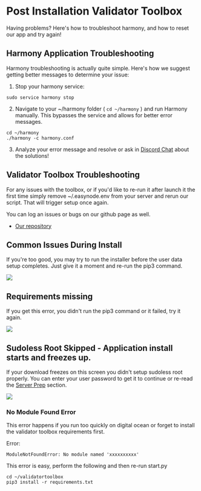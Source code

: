 # Post Installation Validator Toolbox
Having problems? Here's how to troubleshoot harmony, and how to reset our app and try again!

## Harmony Application Troubleshooting
Harmony troubleshooting is actually quite simple. Here's how we suggest getting better messages to determine your issue:
 
1. Stop your harmony service:

```text
sudo service harmony stop
```

2. Navigate to your ~/harmony folder ( `cd ~/harmony` ) and run Harmony manually. This bypasses the service and allows for better error messages.

```text
cd ~/harmony
./harmony -c harmony.conf
```

3. Analyze your error message and resolve or ask in [Discord Chat](https://discord.gg/Rcz5T6D9CV) about the solutions!

## Validator Toolbox Troubleshooting
For any issues with the toolbox, or if you'd like to re-run it after launch it the first time simply remove ~/.easynode.env from your server and rerun our script. That will trigger setup once again.

You can log an issues or bugs on our github page as well.

- [Our repository]("https://github.com/easy-node-one/validatortoolbox")

## Common Issues During Install
If you're too good, you may try to run the installer before the user data setup completes. Just give it a moment and re-run the pip3 command.

![](/install_error_00.png)

## Requirements missing
If you get this error, you didn't run the pip3 command or it failed, try it again.

![](/install_error_01.png)

##  Sudoless Root Skipped - Application install starts and freezes up.
If your download freezes on this screen you didn't setup sudoless root properly. You can enter your user password to get it to continue or re-read the [Server Prep](../harmony/toolbox/before/index.mdx) section.

![](/install_error_02.png)

### No Module Found Error
This error happens if you run too quickly on digital ocean or forget to install the validator toolbox requirements first.

Error:
```text
ModuleNotFoundError: No module named 'xxxxxxxxxx'
```

This error is easy, perform the following and then re-run start.py
```text
cd ~/validatortoolbox
pip3 install -r requirements.txt
```
